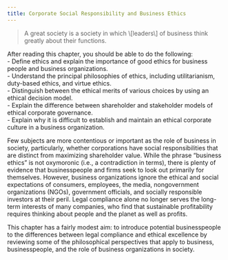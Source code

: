 ```yaml
---
title: Corporate Social Responsibility and Business Ethics
---
```

<div className="content-chunk" data-subsection-id = "Learning-Objectives-31pt">
<Blockquote source="Alfred North Whitehead">A great society is a society in which \[leaders\] of business think greatly about their functions.</Blockquote>

<Info title="LEARNING OBJECTIVES">After reading this chapter, you should be able to do the following:  
\- Define ethics and explain the importance of good ethics for business people and business organizations.  
\- Understand the principal philosophies of ethics, including utilitarianism, duty-based ethics, and virtue ethics.  
\- Distinguish between the ethical merits of various choices by using an ethical decision model.  
\- Explain the difference between shareholder and stakeholder models of ethical corporate governance.  
\- Explain why it is difficult to establish and maintain an ethical corporate culture in a business organization.</Info>

Few subjects are more contentious or important as the role of business in society, particularly, whether corporations have social responsibilities that are distinct from maximizing shareholder value. While the phrase “business ethics” is not oxymoronic (i.e., a contradiction in terms), there is plenty of evidence that businesspeople and firms seek to look out primarily for themselves. However, business organizations ignore the ethical and social expectations of consumers, employees, the media, nongovernment organizations (NGOs), government officials, and socially responsible investors at their peril. Legal compliance alone no longer serves the long-term interests of many companies, who find that sustainable profitability requires thinking about people and the planet as well as profits. 

This chapter has a fairly modest aim: to introduce potential businesspeople to the differences between legal compliance and ethical excellence by reviewing some of the philosophical perspectives that apply to business, businesspeople, and the role of business organizations in society.
</div>
